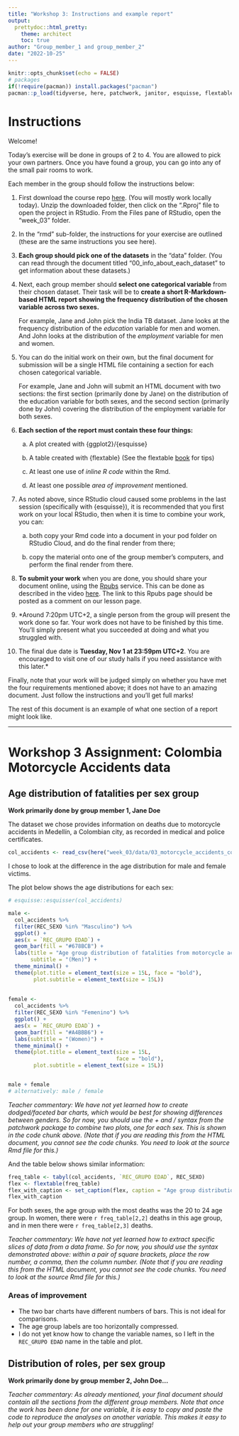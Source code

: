 ```yaml
---
title: "Workshop 3: Instructions and example report"
output:
  prettydoc::html_pretty:
    theme: architect
    toc: true
author: "Group_member_1 and group_member_2"
date: "2022-10-25"
---
```


```r
knitr::opts_chunk$set(echo = FALSE)
# packages
if(!require(pacman)) install.packages("pacman")
pacman::p_load(tidyverse, here, patchwork, janitor, esquisse, flextable)
```

# Instructions

Welcome!

Today's exercise will be done in groups of 2 to 4. You are allowed to pick your own partners. Once you have found a group, you can go into any of the small pair rooms to work.

Each member in the group should follow the instructions below:

1.  First download the course repo [here](https://minhaskamal.github.io/DownGit/#/home?url=https://github.com/the-graph-courses/rbp_cohort_0_materials){target="_blank"}. (You will mostly work locally today). Unzip the downloaded folder, then click on the ".Rproj" file to open the project in RStudio. From the Files pane of RStudio, open the "week_03" folder.

2.  In the "rmd" sub-folder, the instructions for your exercise are outlined (these are the same instructions you see here).

3.  **Each group should pick one of the datasets** in the "data" folder. (You can read through the document titled "00_info_about_each_dataset" to get information about these datasets.)

4.  Next, each group member should **select one categorical variable** from their chosen dataset. Their task will be to **create a short R-Markdown-based HTML report showing the frequency distribution of the chosen variable across two sexes.**

    For example, Jane and John pick the India TB dataset. Jane looks at the frequency distribution of the *education* variable for men and women. And John looks at the distribution of the *employment* variable for men and women.

5.  You can do the initial work on their own, but the final document for submission will be a single HTML file containing a section for each chosen categorical variable.

    For example, Jane and John will submit an HTML document with two sections: the first section (primarily done by Jane) on the distribution of the education variable for both sexes, and the second section (primarily done by John) covering the distribution of the employment variable for both sexes.

6.  **Each section of the report must contain these four things:**

    a.  A plot created with {ggplot2}/{esquisse}

    b.  A table created with {flextable} (See the flextable [book](https://ardata-fr.github.io/flextable-book/){target="_blank"} for tips)

    c.  At least one use of *inline R code* within the Rmd.

    d.  At least one possible *area of improvement* mentioned.

7.  As noted above, since RStudio cloud caused some problems in the last session (specifically with {esquisse}), it is recommended that you first work on your local RStudio, then when it is time to combine your work, you can:

    a.  both copy your Rmd code into a document in your pod folder on RStudio Cloud, and do the final render from there;

    b.  copy the material onto one of the group member's computers, and perform the final render from there.

8.  **To submit your work** when you are done, you should share your document online, using the [Rpubs](https://rpubs.com/){target="_blank"} service. This can be done as described in the video [here](https://www.youtube.com/watch?v=GJ36zamYVLg&ab_channel=EEHolmes-DataScience){target="_blank"}. The link to this Rpubs page should be posted as a comment on our lesson page.

9.  *Around 7:20pm UTC+2, a single person from the group will present the work done so far. Your work does not have to be finished by this time. You'll simply present what you succeeded at doing and what you struggled with. 

10. The final due date is **Tuesday, Nov 1 at 23:59pm UTC+2**. You are encouraged to visit one of our study halls if you need assistance with this later.*

Finally, note that your work will be judged simply on whether you have met the four requirements mentioned above; it does not have to an amazing document. Just follow the instructions and you'll get full marks!

The rest of this document is an example of what one section of a report might look like.

------------------------------------------------------------------------

# Workshop 3 Assignment: Colombia Motorcycle Accidents data

## Age distribution of fatalities per sex group

**Work primarily done by group member 1, Jane Doe**

The dataset we chose provides information on deaths due to motorcycle accidents in Medellín, a Colombian city, as recorded in medical and police certificates.

```r
col_accidents <- read_csv(here("week_03/data/03_motorcycle_accidents_colombia.csv"))
```

I chose to look at the difference in the age distribution for male and female victims.

The plot below shows the age distributions for each sex:

```r
# esquisse::esquisser(col_accidents)

male <-
  col_accidents %>%
  filter(REC_SEXO %in% "Masculino") %>%
  ggplot() +
  aes(x = `REC_GRUPO EDAD`) +
  geom_bar(fill = "#678BCB") +
  labs(title = "Age group distribution of fatalities from motorcycle accidents",
       subtitle = "(Men)") +
  theme_minimal() +
  theme(plot.title = element_text(size = 15L, face = "bold"),
        plot.subtitle = element_text(size = 15L))
  
  
female <-
  col_accidents %>%
  filter(REC_SEXO %in% "Femenino") %>%
  ggplot() +
  aes(x = `REC_GRUPO EDAD`) +
  geom_bar(fill = "#A4BBB6") +
  labs(subtitle = "(Women)") +
  theme_minimal() +
  theme(plot.title = element_text(size = 15L,
                                  face = "bold"),
        plot.subtitle = element_text(size = 15L))


male + female
# alternatively: male / female
```

*Teacher commentary: We have not yet learned how to create dodged/faceted bar charts, which would be best for showing differences between genders. So for now, you should use the + and / syntax from the patchwork package to combine two plots, one for each sex. This is shown in the code chunk above. (Note that if you are reading this from the HTML document, you cannot see the code chunks. You need to look at the source Rmd file for this.)*

And the table below shows similar information:

```r
freq_table <- tabyl(col_accidents, `REC_GRUPO EDAD`, REC_SEXO)
flex <- flextable(freq_table)
flex_with_caption <- set_caption(flex, caption = "Age group distribution of fatalities from motorcycle accidents")
flex_with_caption
```

For both sexes, the age group with the most deaths was the 20 to 24 age group. In women, there were `r freq_table[2,2]` deaths in this age group, and in men there were `r freq_table[2,3]` deaths.

*Teacher commentary: We have not yet learned how to extract specific slices of data from a data frame. So for now, you should use the syntax demonstrated above: within a pair of square brackets, place the row number, a comma, then the column number. (Note that if you are reading this from the HTML document, you cannot see the code chunks. You need to look at the source Rmd file for this.)*

### Areas of improvement

-   The two bar charts have different numbers of bars. This is not ideal for comparisons.
-   The age group labels are too horizontally compressed.
-   I do not yet know how to change the variable names, so I left in the `REC_GRUPO EDAD` name in the table and plot.

## Distribution of roles, per sex group

**Work primarily done by group member 2, John Doe...**

*Teacher commentary: As already mentioned, your final document should contain all the sections from the different group members. Note that once the work has been done for one variable, it is easy to copy and paste the code to reproduce the analyses on another variable. This makes it easy to help out your group members who are struggling!*

